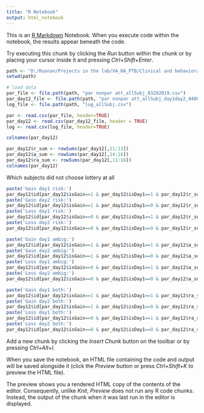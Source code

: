 ```yaml
---
title: "R Notebook"
output: html_notebook
---
```


This is an [R Markdown](http://rmarkdown.rstudio.com) Notebook. When you execute code within the notebook, the results appear beneath the code. 

Try executing this chunk by clicking the *Run* button within the chunk or by placing your cursor inside it and pressing *Ctrl+Shift+Enter*. 

```r
path <- "D:/Ruonan/Projects in the lab/VA_RA_PTB/Clinical and behavioral"
setwd(path)

# load data
par_file <- file.path(path, "par nonpar att_allSubj_03202019.csv")
par_day12_file <- file.path(path, "par nonpar att_allSubj_day1day2_04082019.csv")
log_file <- file.path(path, "log_allSubj.csv")

par <- read.csv(par_file, header=TRUE)
par_day12 <- read.csv(par_day12_file, header = TRUE)
log <- read.csv(log_file, header=TRUE)

```

```r
colnames(par_day12)

par_day12$r_sum <- rowSums(par_day12[,11:13])
par_day12$a_sum <- rowSums(par_day12[,14:16])
par_day12$ra_sum <- rowSums(par_day12[,11:16])
colnames(par_day12)
```

Which subjects did not choose lottery at all
```r
paste('Gain day1 risk:')
par_day12$id[par_day12$isGain==1 & par_day12$isDay1==1 & par_day12$r_sum==0]
paste('Gain day2 risk:')
par_day12$id[par_day12$isGain==1 & par_day12$isDay1==0 & par_day12$r_sum==0]
paste('Loss day1 risk:')
par_day12$id[par_day12$isGain==0 & par_day12$isDay1==1 & par_day12$r_sum==0]
paste('Loss day2 risk:')
par_day12$id[par_day12$isGain==0 & par_day12$isDay1==0 & par_day12$r_sum==0]

paste('Gain day1 ambig:')
par_day12$id[par_day12$isGain==1 & par_day12$isDay1==1 & par_day12$a_sum==0]
paste('Gain day2 ambig:')
par_day12$id[par_day12$isGain==1 & par_day12$isDay1==0 & par_day12$a_sum==0]
paste('Loss day1 ambig:')
par_day12$id[par_day12$isGain==0 & par_day12$isDay1==1 & par_day12$a_sum==0]
paste('Loss day2 ambig:')
par_day12$id[par_day12$isGain==0 & par_day12$isDay1==0 & par_day12$a_sum==0]

paste('Gain day1 both:')
par_day12$id[par_day12$isGain==1 & par_day12$isDay1==1 & par_day12$ra_sum==0]
paste('Gain day2 both:')
par_day12$id[par_day12$isGain==1 & par_day12$isDay1==0 & par_day12$ra_sum==0]
paste('Loss day1 both:')
par_day12$id[par_day12$isGain==0 & par_day12$isDay1==1 & par_day12$ra_sum==0]
paste('Loss day2 both:')
par_day12$id[par_day12$isGain==0 & par_day12$isDay1==0 & par_day12$ra_sum==0]
```





Add a new chunk by clicking the *Insert Chunk* button on the toolbar or by pressing *Ctrl+Alt+I*.

When you save the notebook, an HTML file containing the code and output will be saved alongside it (click the *Preview* button or press *Ctrl+Shift+K* to preview the HTML file).

The preview shows you a rendered HTML copy of the contents of the editor. Consequently, unlike *Knit*, *Preview* does not run any R code chunks. Instead, the output of the chunk when it was last run in the editor is displayed.
